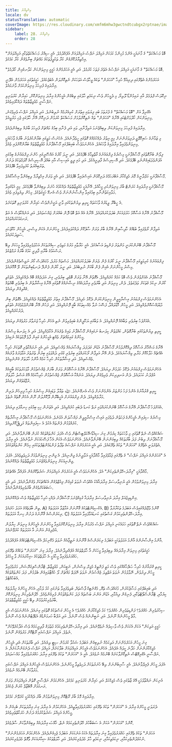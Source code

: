```yaml
---
title: އިޚްތިޔާރު
locale: dv
statusTranslation: automatic
coverImage: https://res.cloudinary.com/xmfm6mhw3gwctndtcubgx2rptnae/image/upload/v1740468922/small_cover_tratado_de_psicologia_revolucionaria_a4c0dca4e0.webp
sidebar:
    label: 28. އިޚްތިޔާރު
    order: 28
---
```

"ބޮޑު މަސައްކަތް" ގެ މާނައަކީ އެންމެ މުހިންމު ކަމަކަށް އަމިއްލަ ނަފްސު އަމިއްލައަށް އުފެއްދުމެވެ. އެއީ ސިއްރު މަސައްކަތްތަކާއި އަމިއްލައަށް އިހްތިޔާރުކޮށްގެން ކުރާ ތަކުލީފުތަކުގެ މައްޗަށް ބިނާވެގެން ކުރާ ކަމެކެވެ.

"ބޮޑު މަސައްކަތް" ގެ މާނައަކީ އަމިއްލަ ނަފްސުގެ އެތެރެ ފަތަހަ ކުރުމެވެ. އަދި އެއީ އަހަރެމެންގެ ހަގީގީ މިނިވަންކަން ކަލާނގެއިން ހޯދުމެވެ.

އަހަރެމެންގެ އެތެރޭގައި ދިރިއުޅޭ ހުރިހާ "އަހަރެން" ތަކެއް ވީހާވެސް އަވަހަކަށް ނެތިކޮށްލަން އެބަޖެހެއެވެ. ހަގީގަތުގައި އަހަރެމެން އެދޭނީ އިރާދައިގެ ފުރިހަމަ މިނިވަންކަމަށް ވާނަމައެވެ.

ނިކޮލަސް ފްލެމެލް އާއި ރައިމުންޑޯ ލޫލިއޯ، މި ދެމީހުން ވެސް ނިކަމެތި ހާލުގައި ތިބެގެން އެމީހުންގެ އިރާދަ މިނިވަންކޮށް، ހައިރާން ކުރުވަނިވި ނަފްސާނީ މުޢުޖިޒާތްތައް ދައްކާފައިވެއެވެ.

އެގްރިޕާ އަށް "ބޮޑު މަސައްކަތް" ގެ ފުރަތަމަ ބައި ފިޔަވައި އިތުރަށް ކުރިއެރުމެއް ނުލިބުނެވެ. އަދި އަމިއްލަ ނަފްސު ވެރިވެގަނެ، މިނިވަންކަން ހޯދުމަށްޓަކައި އޭނާގެ "އަހަރެން" ތައް ނެތިކޮށްލުމަށް މަސައްކަތް ކުރަމުން ދަނިކޮށް އޭނާ ހާލުގައި ޖެހި މަރުވީއެވެ.

އިރާދައިގެ ފުރިހަމަ މިނިވަންކަން ލިބިއްޖެނަމަ އަލިފާނާއި، ވައި އަދި ފެނާއި ބިމުގެ މައްޗަށް ފުރިހަމަ ބާރެއް ލިބިގެންދެއެވެ.

މި ޒަމާނުގެ ސައިކޮލޮޖީ ދަރިވަރުންނަށް މިއީ އިތުރު ދެއްކުމެއްގެ ގޮތުގައި ހީވެދާނެއެވެ. އެހެނަސް މަތީގައި ބަޔާންކުރެވުނު ބާރުގެ ވާހަކައަކީ މިނިވަންވެފައިވާ އިރާދައިގެ ވާހަކައެވެ. އެހެންނަމަވެސް ބައިބަލްގައި މޫސާގެފާނުގެ މުޢުޖިޒާތްތައް ބަޔާންކޮށްފައި ވެއެވެ.

ފިލޯން ބުނާގޮތުގައި މޫސާގެފާނަކީ މިސްރުގެ ފިރްޢައުނުގެ ގާތްތިމާގެ ބޭފުޅެކެވެ. އަދި ނީލަ ކޯރުގެ އައްސޭރީގައި ހުންނަ ފިރްޢައުނުގެ ބިމުގައި އުފަންވެވަޑައިގެންނެވި ބޭފުޅެކެވެ. އަދި އޮސިރިސްގެ ފާދިރީއެކެވެ. އަދި މައި ދީވީ އައިސިސް އާއި ބައްޕަ އޮސިރިސްގެ ކޮލަމްތަކުގެ ދަށުން ތަރުބިއްޔަތު ކުރެވިފައިވާ ބޭފުޅެކެވެ.

މޫސާގެފާނަކީ ކަލްދާނީގެ މޮޔަ މެޖިކްކާރު އަބްރަހަމްގެ ދަރިކޮޅުން އައިސްފައިވާ ބޭފުޅެކެވެ. އަދި އެއީ ވަރަށް އިހްތިރާމް ލިބިގެންވާ އިސްހާގުއެވެ.

މޫސާގެފާނަކީ އިރާދައިގެ ކަރަންޓް ބާރު މިނިވަންކުރި މީހާއެވެ. އޭނާއަކީ މުޢުޖިޒާތްތައް ދެއްކުމުގެ ހުނަރު ލިބިގެންވާ ބޭފުޅެކެވެ. މިއީ އުޑުގައިވާ މަލާއިކަތުންނާއި ބިމުގައިވާ އިންސާނުންނަށް ވެސް އެނގޭ ހަގީގަތެކެވެ. މިހެން ލިޔެވިފައި ވެއެވެ.

އެ ހީބްރޫ ލީޑަރުގެ ވާހަކަތައް ކީރިތި ލިޔުންތަކުގައި ވާނީ ޔަގީނުންވެސް ހައިރާން ކުރުވަނިވި ގޮތަކަށެވެ.

މޫސާގެފާނު އޭނާގެ އަސާކޮޅު ހަރުފައަކަށް ބަދަލުކުރައްވައެވެ. އޭނާގެ އެއް އަތް ބޮޑު ދޮން ބައްޔަށް ޖައްސަވައެވެ. އަދި އަނެއްކާވެސް އެ އަތް ރަނގަޅުކުރައްވައެވެ.

އަލިފާން ރޯވެފައިވާ ބުޑެއްގެ ހާދިސާއިން އޭނާގެ ބާރު ވަރަށް ސާފުކޮށް ދައްކުވައިދެއެވެ. މީހުންނަށް އެކަން ވިސްނި، އެމީހުން ކަކޫޖަހައި ސަޖިދަކުރެއެވެ.

މޫސާގެފާނު ބޭނުންކުރަނީ މަންތަރު ފަންޑިތަ އަސާއެކެވެ. އެއީ ހަޔާތާއި މަރުގެ މަތިވެރި ސިއްރުތަކަށް އަހުލުވެރިވެފައިވާ މީހަކަށް ލިބޭ ރަސްކަމުގެ ބާރާއި ފާދިރީ ކަމުގެ ބާރުގެ ރަމްޒެކެވެ.

ފިރްޢައުނުގެ ކުރިމަތީގައި މޫސާގެފާނު ނީލަ ކޯރުގެ ފެން ލެޔަށް ބަދަލުކުރައްވައެވެ. މަސްތައް މަރުވެ، މުގައްދަސް ކޯރު ނަޖިސްވެގެންދެއެވެ. މިސްރު މީހުންނަށް އެއިން ފެން ބޯކަށް ނުލިބެއެވެ. އަދި ނީލަ ކޯރުން ފެންދޭ ދަނޑުބިންތަކަށް ލޭ އޮހޮރެއެވެ.

މޫސާގެފާނު އެއަށްވުރެން ވެސް ބޮޑު ކަމެއް ކުރެއްވިއެވެ. އެގޮތުން އޭނާ ވަރަށް ބޮޑެތި، ބިރުވެރި، ގިނަ އަދަދެއްގެ ބޮއް ދެއްކެވިއެވެ. އެތަކެތި ކޯރުން ނިކުމެ ގެތަކަށް ވަދެގަތެވެ. ދެން، މިނިވަން އަދި ބާރުވެރި އިރާދައެއްގެ ނިޝާނެއްގެ ގޮތުގައި އޭނާގެ އިޝާރާތުން އެ ބިރުވެރި ބޮއްތައް ގެއްލިގެން ދިޔައެވެ.

އެހެންނަމަވެސް ފިރްޢައުނު އިސްރާއީލީން މިނިވަންކުރަން ދެކޮޅު ހެދިއެވެ. މޫސާގެފާނު އިތުރު މުޢުޖިޒާތްތައް ދެއްކެވިއެވެ. އެގޮތުން ބިން މުޑުވައްސުކޮށްލެއްވިއެވެ. އަދި މީހުން ހޮޑުލައްވާ، ފަސޭހަ ނުވާ މެއްސިތަކުގެ ބާޣީ ފޮނުއްވިއެވެ. އަދި ފަހުން އޭނާ ބޭނުންފުޅުވެގެން އެތަކެތި ދުރުކުރެއްވިއެވެ.

އެއަށްފަހު ބިރުވެރި ވަބާއެއް ފޮނުއްވިއެވެ. އެ ވަބާގައި ޔަހޫދީންގެ ބައިވެރިވުން ނެތި އެހެން ހުރިހާ ޖަނަވާރު މަރުވެގެން ދިޔައެވެ.

ކީރިތި ލިޔުންތަކުގައި ބުނާގޮތުން، ކައްވަތުން ކިލަނބު ނަގައިގެން މޫސާގެފާނު ވައިގެ ތެރެއަށް އުކާލެއްވިއެވެ. އަދި އެ ކިލަނބު މިސްރުގެ މީހުންގެ ގައިމައްޗަށް ވެއްޓި އެމީހުންގެ ގައިން ފާވެ ފޮޅުތަކެއް ނެގިއެވެ.

އޭނާގެ މަޝްހޫރު އަސާކޮޅު ދިއްކޮށްލުމުން މޫސާގެފާނު އުޑުން ގަދަފަދަ ވިއްސާރައެއް ވެއްސެވިއެވެ. އަދި އެއީ ނުރައްކާތެރި ގޮތަކަށް ހުރިހާ އެއްޗެއް ހަލާކުކޮށް މަރާލި ވިއްސާރައެކެވެ. ދެން އޭނާ އަލިފާން ރޯކުރައްވައި ބިރުވެރި ގުގުރި ދުއްވަވައި ބިރުން ތުރުތުރު އަޅާވަރުގެ ވާރެއެއް ވެއްސެވިއެވެ. އަދި އިޝާރާތަކުން ހުރިހާ ކަމެއް އާންމު ހާލަތަށް ގެންނެވިއެވެ.

އެހެންނަމަވެސް ފިރްޢައުނު ދެކޮޅު ހަދަމުން ދިޔައެވެ. މޫސާގެފާނު އޭނާގެ އަސާކޮޅުން ވަރަށް ބާރަށް ޖެއްސެވުމުން މާވަހަރުތަކުގެ ބާޣީއެއް އުފެދުނު ކަހަލައެވެ. ދެން އަނދިރިކަން ވެރިވެގެން ދިޔައެވެ. އަނެއްކާ އަސާކޮޅުން ޖެއްސެވުމުން ހުރިހާކަމެއް އޭގެ އަސްލު ހާލަތަށް ރުޖޫޢަވެގެން ދިޔައެވެ.

ކީރިތި ޤުރުއާނުގެ އެންމެ ފަހު މަންޒަރު އެންމެންނަށް ވެސް އެނގޭނެއެވެ. ﷲ ތަޢާލާ ވަޑައިގެން މިސްރުގެ ހުރިހާ ފިރިހެން ދަރިން މަރާލެއްވިއެވެ. ދެން ފިރްޢައުނަށް އެހީބްރޫން ދޫކޮށްލުން ނޫން އެހެން ގޮތެއް ނެތެވެ.

އެއަށްފަހު މޫސާގެފާނު އޭނާގެ އަސާކޮޅު ބޭނުންކުރައްވައި ރަތް ކަނޑު ދެބައި ކުރެއްވިއެވެ. އަދި އެތަނުން ހިކި ބިމުގައި ހިނގާފައި ދިޔައެވެ.

މިސްރުގެ ސިފައިން އެމީހުންގެ ފަހަތުން ދުވެފައި އައިސް އިސްރާއީލީން ފައްސާލަން އުޅުނެވެ. އެހެންނަމަވެސް މޫސާގެފާނު އިޝާރާތެއް ކުރެއްވުމުން ފެންތައް އެކުވެ އެ ސިފައިންތައް ގަرقުކޮށްލިއެވެ.

ޝައްކެއްވެސް ނެތް ގޮތުގައި މި ވާހަކަތައް ކިޔުމުން ގިނަ ސިއުޑޯ-އޮކަލްޓިސްޓުން ވެސް އެފަދަ ކަންތައްތަކެއް ކުރަން ބޭނުންވާނެއެވެ. އަދި މޫސާގެފާނަށް ލިބުނު ފަދަ ބާރުތަކެއް ލިބިގަންނަން ބޭނުންވާނެއެވެ. އެހެންނަމަވެސް އެކަން އެހާ ފަސޭހައަކަށް ނުވާނެއެވެ. އެއީ އިރާދަ އެތެރެވަނީ އެތެރޭގެ "އަހަރެން" ތަކުގެ ތެރޭގައެވެ. އަދި އެއީ އަހަރެމެންގެ ނަފްސުގެ ތަފާތު ފަންޑަމެންޓަލްތަކުގައި ހިމެނޭ ކަންތައްތަކެކެވެ.

އެ "އަހަރެންގެ އަމިއްލަ ނަފްސު" ގެ ތެރޭގައި ޖަމާވެފައިވާ މާއްދާއަކީ އަލާދީނުގެ ޖިންނިއެވެ. އެ ޖިންނި މިނިވަންވުމަށް ދަހިވެތިވެއެވެ. އެފަދަ ޖިންނިއަކަށް މިނިވަންވެއްޖެނަމަ މުޢުޖިޒާތްތައް ދެއްކޭނެއެވެ.

މާއްދާއަކީ "އިރާދަ-ހޭލުންތެރިކަން" އެވެ. އެހެންނަމަވެސް އެއީ އަހަރެމެން އަމިއްލައަށް ޝަރުތުކޮށްގެން އުފައްދާ އެއްޗެކެވެ.

އިރާދަ މިނިވަންވުމުން އެއީ ޔުނިވާރސަލް އިރާދައާއެކު އެއްވެސް ނުވަތަ ގުޅިގެން ފިއުޒްވެގެން އެކައްޗަކަށް ވެގެންދާނެއެވެ. އަދި އެއީ ސަބަބަކަށްވެގެން ބާރުވެރިވެގެންދާނެއެވެ.

އިންޑިވިޖުއަލް އިރާދަ ޔުނިވާރސަލް އިރާދައާ ގުޅިއްޖެނަމަ މޫސާގެފާނު ދެއްކި ހުރިހާ މުޢުޖިޒާތެއް ވެސް ދެއްކޭނެއެވެ.

ތިން ބާވަތެއްގެ އަމަލު ހުރެއެވެ. A) އެކްސިޑެންޓްތަކުގެ ޤާނޫނަށް އަމާޒުވާ އަމަލުތައް. B) ކޮންމެ ވުޖޫދެއްގައިވެސް އަބަދުމެ ތަކުރާރުވާ ރިކަރެންސްގެ ޤާނޫނުގެ ދަށުން ހިނގާ އަމަލުތައް. C) އިރާދަ-ހޭލުންތެރިކަމުން ގަސްތުގައި ކަނޑައަޅާފައިވާ އަމަލުތައް.

ޝައްކެއްވެސް ނެތް ގޮތުގައި ހަމައެކަނި އަމިއްލަ ނަފްސު މެރުމުން އިރާދަ މިނިވަންކޮށްފައިވާ މީހުންނަށް އެމީހުންގެ މިނިވަން ހިޔާލުން އުފެދިގެން އަންނަ އާ އަމަލުތައް ކުރެވޭނެއެވެ.

އާންމު އިންސާނުންގެ އާންމު އަމަލުތަކަކީ އަބަދުމެ ރިކަރެންސްގެ ޤާނޫނުގެ ނަތީޖާއެއް ނުވަތަ މެކޭނިކަލް އެކްސިޑެންޓްތަކެއްގެ އުފެއްދުމެވެ.

ހަގީގަތުގައި މިނިވަން އިރާދައެއް ލިބިފައިވާ މީހަކަށް އާ ހާލަތްތަކެއް އުފެއްދިދާނެއެވެ. އިރާދަ ގިނަ "އަހަރެން" ތަކެއްގެ ތެރޭގައި ހައްޔަރުވެފައިވާ މީހާއަކީ އެ ހާލަތްތަކުގެ ޝިކާރައަކަށް ވާ މީހެކެވެ.

ކީރިތި ޤުރުއާނުގެ ހުރިހާ ޞަފްޙާއެއްގައި ވެސް މަތީ ފަންތީގެ މެޖިކް، ވިސްނުން، ނަބީކަން، މުޢުޖިޒާތް، ޓްރާންސްފިގަރޭޝަން، މަރުވެފައިވާ މީހުން ދިރުވުން، ނޭވާލުމުން ނުވަތަ އަތްތިލަ ޖެއްސުމުން ނުވަތަ ނޭފަތް މައްޗަށް ލޯ ހުއްޓާލައިގެން ބެލުމުން، ފަދަ ކަންތައްތަކެއް އެބަހުއްޓެވެ.

އަދި ބައިބަލްގައި މަސާޖުކުރުން، މުގައްދަސް ތެޔޮ، މެގްނެޓިކް ޕާސްތައް، ބަލިވެފައިވާ ތަނުގައި ކުޅު ލުމާއި، އެހެން މީހުންގެ ޚިޔާލުތައް ކިޔުމާއި، ޓްރާންސްޕޯޓްތަކާއި، ފެނިގެން ދިއުމާއި، އުޑުން އަންނަ ބަސްތައް ފަދަ ކަންތައްތަކުން ފުރިގެންވެއެވެ. ހޭލުންތެރިކަން މިނިވަންކޮށް ބާރުވެރިކުރުވުމުން ލިބޭ ހަގީގީ މުޢުޖިޒާތްތަކެވެ.

ސިހުރުވެރިން ހެއްޔެވެ؟ ފަންޑިތަވެރިން ހެއްޔެވެ؟ ކަޅު މެޖިކްކާރުން ހެއްޔެވެ؟ އެ މީހުން ގަސްތަކުގެ ގޮތުގައި ގިނައެވެ. އެހެންނަމަވެސް އެއީ މާތް މީހުންނެއް ނޫނެވެ. އަދި ނަބީންނެއް ވެސް ނޫނެވެ. އަދި އަލްބާ ހަރމަންޑްގެ އެޑެޕްޓުންނެއް ވެސް ނޫނެވެ.

"ހަގީގީ އަލިކަން" އަކަށް އެކަކަށް ވެސް ވާސިލެއް ނުވެވޭނެއެވެ. އަދި އިރާދަ-ހޭލުންތެރިކަމުގެ މުތުލަޤު ފާދިރީކަމެއް ވެސް އަދާކުރެވޭކަށް ނެތެވެ. އަމިއްލަ ނަފްސުގައި ރޫޓްކޮށް މަރުވެގެން ނޫނެވެ.

ގިނަ މީހުން އަހަރެމެންނަށް އަލިކަމެއް ނުލިބިގެން އަބަދުމެ ޝަކުވާ ކުރަމުން ސިޓީ ލިޔެއެވެ. އަދި ބާރުތަކަށް އެދި އެމީހުން މެޖިކްކާރުންނަށް ހަދާނެ ކީލައް އެދެއެވެ. އެހެންނަމަވެސް އެމީހުން އަމިއްލައަށް ބަލާކަށެއް، އަމިއްލަ ނަފްސު ދެނެގަންނާކަށެއް، އެ ނަފްސާނީ އެގްރިގޭޓްސް ނެތިކޮށްލާކަށެއް ބޭނުމެއް ނުވެއެވެ. އެއީ އެ "އަހަރެން" ތަކުގެ ތެރޭގައި އިރާދަ ހައްޔަރުވެފައިވާ މައްސަލައެވެ.

އެފަދަ މީހުން ފެއިލްވާނެއެވެ. އެއީ ސާހިބުންނަށް ލިބޭ ހުނަރުތަކަށް ދަހިވެތިވާ މީހުންނެވެ. އެހެންނަމަވެސް އެމީހުންގެ އަމިއްލަ ނަފްސުގައި މަރުވާކަށް ބޭނުމެއް ނުވެއެވެ.

އުނިކަން ނައްތާލުމަކީ އޭގެ ޒާތުގައި ވެސް މެޖިކްކަލް އަދި ހައިރާން ކުރުވަނިވި ކަމެކެވެ. އެހެންކަމުން ނަފްސާނީ ގޮތުން އަމިއްލައަށް ވަރަށް ރަނގަޅަށް އޮބްޒާވް ކުރަން ޖެހެއެވެ.

އިރާދައިގެ މޮޅު ބާރު ރޫޓްކޮށް މިނިވަންވުމުން ބާރު ދެއްކުމަކީ ކުރެވޭނެ ކަމެކެވެ.

ދެރަވަނީ މީހުންގެ އިރާދަ އެ "އަހަރެން" ތަކުގެ ތެރޭގައި ހައްޔަރުވެފައިވާތީއެވެ. އެހެންކަމުން އެ އިރާދަ ގިނަ އިރާދަތަކަށް ބެހިގެން އެ މީހުންގެ އަމިއްލަ ޝަރުތުކުރުމުގެ ދަށުން ހަރަކާތްތެރިވެއެވެ.

ކޮންމެ "އަހަރެން" އަކަށް އެ ސަބަބާހުރެ ހޭލުންތެރިކަމެއް ނެތް، ޚާއްޞަ އިރާދައެއް ލިބިގެންވާކަން ސާފުވެއެވެ.

"އަހަރެން" ތަކުގެ ތެރޭގައި ހައްޔަރުވެފައިވާ ގިނަ އިރާދަތައް އެކަކު އަނެކަކަށް އަބަދުމެ ޖެހިގެންދެއެވެ. އެހެންކަމުން އަހަރެމެންނަށް ނުކުޅެދުންތެރިކަމާއި، ނިކަމެތިކަމާއި، ނިކަމެތި ހާލު މެދުވެރިކުރެއެވެ. އަދި ހާލަތްތަކުގެ ޝިކާރައަކަށް ވާގޮތް މެދުވެރިކުރެއެވެ.
